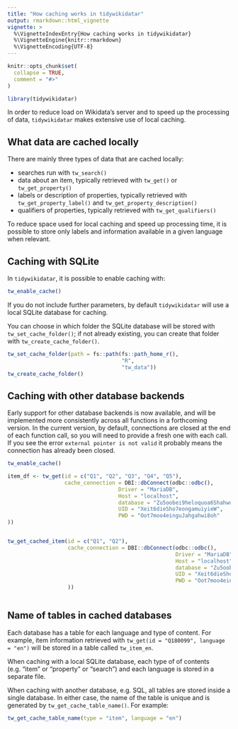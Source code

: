 ```yaml
---
title: "How caching works in tidywikidatar"
output: rmarkdown::html_vignette
vignette: >
  %\VignetteIndexEntry{How caching works in tidywikidatar}
  %\VignetteEngine{knitr::rmarkdown}
  %\VignetteEncoding{UTF-8}
---
```


```r
knitr::opts_chunk$set(
  collapse = TRUE,
  comment = "#>"
)
```

```r
library(tidywikidatar)
```

In order to reduce load on Wikidata's server and to speed up the processing of data, `tidywikidatar` makes extensive use of local caching.

## What data are cached locally

There are mainly three types of data that are cached locally:

- searches run with `tw_search()`
- data about an item, typically retrieved with `tw_get()` or `tw_get_property()`
- labels or description of properties, typically retrieved with `tw_get_property_label()` and `tw_get_property_description()`
- qualifiers of properties, typically retrieved with `tw_get_qualifiers()`

To reduce space used for local caching and speed up processing time, it is possible to store only labels and information available in a given language when relevant. 


## Caching with SQLite

In `tidywikidatar`, it is possible to enable caching with:

```r
tw_enable_cache()
```


If you do not include further parameters, by default `tidywikidatar` will use a local SQLite database for caching.

You can choose in which folder the SQLite database will be stored with `tw_set_cache_folder()`; if not already existing, you can create that folder with `tw_create_cache_folder()`.

```r
tw_set_cache_folder(path = fs::path(fs::path_home_r(),
                                    "R",
                                    "tw_data"))
tw_create_cache_folder()

```


## Caching with other database backends

Early support for other database backends is now available, and will be implemented more consistently across all functions in a forthcoming version. In the current version, by default, connections are closed at the end of each function call, so you will need to provide a fresh one with each call. If you see the error `external pointer is not valid` it probably means the connection has already been closed.


```r
tw_enable_cache()

item_df <- tw_get(id = c("Q1", "Q2", "Q3", "Q4", "Q5"),
                  cache_connection = DBI::dbConnect(odbc::odbc(),
                                   Driver = "MariaDB",
                                   Host = "localhost",
                                   database = "Zu5oobei9heloquoa6Shahwu",
                                   UID = "Xeit6dieSho7eongamuiyieW",
                                   PWD = "Oot7moo4einguJahgahwi8oh"
))


tw_get_cached_item(id = c("Q1", "Q2"),
                   cache_connection = DBI::dbConnect(odbc::odbc(),
                                                     Driver = "MariaDB",
                                                     Host = "localhost",
                                                     database = "Zu5oobei9heloquoa6Shahwu",
                                                     UID = "Xeit6dieSho7eongamuiyieW",
                                                     PWD = "Oot7moo4einguJahgahwi8oh"
                   ))



```


## Name of tables in cached databases

Each database has a table for each language and type of content. For example, item information retrieved with `tw_get(id = "Q180099", language = "en")` will be stored in a table called `tw_item_en`.

When caching with a local SQLite database, each type of of contents (e.g. "item" or "property" or "search") and each language is stored in a separate file. 

When caching with another database, e.g. SQL, all tables are stored inside a single database. In either case, the name of the table is unique and is generated by `tw_get_cache_table_name()`. For example:

```r
tw_get_cache_table_name(type = "item", language = "en")
```

